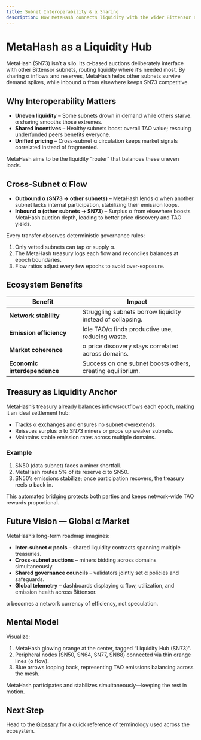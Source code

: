 ```yaml
---
title: Subnet Interoperability & α Sharing
description: How MetaHash connects liquidity with the wider Bittensor network and stabilizes subnet emissions.
---
```


# MetaHash as a Liquidity Hub

MetaHash (SN73) isn’t a silo. Its α-based auctions deliberately interface with other Bittensor subnets, routing liquidity where it’s needed most. By sharing α inflows and reserves, MetaHash helps other subnets survive demand spikes, while inbound α from elsewhere keeps SN73 competitive.

## Why Interoperability Matters

- **Uneven liquidity** – Some subnets drown in demand while others starve. α sharing smooths those extremes.
- **Shared incentives** – Healthy subnets boost overall TAO value; rescuing underfunded peers benefits everyone.
- **Unified pricing** – Cross-subnet α circulation keeps market signals correlated instead of fragmented.

MetaHash aims to be the liquidity “router” that balances these uneven loads.

## Cross-Subnet α Flow

- **Outbound α (SN73 → other subnets)** – MetaHash lends α when another subnet lacks internal participation, stabilizing their emission loops.
- **Inbound α (other subnets → SN73)** – Surplus α from elsewhere boosts MetaHash auction depth, leading to better price discovery and TAO yields.

Every transfer observes deterministic governance rules:

1. Only vetted subnets can tap or supply α.
2. The MetaHash treasury logs each flow and reconciles balances at epoch boundaries.
3. Flow ratios adjust every few epochs to avoid over-exposure.

## Ecosystem Benefits

| Benefit | Impact |
| --- | --- |
| **Network stability** | Struggling subnets borrow liquidity instead of collapsing. |
| **Emission efficiency** | Idle TAO/α finds productive use, reducing waste. |
| **Market coherence** | α price discovery stays correlated across domains. |
| **Economic interdependence** | Success on one subnet boosts others, creating equilibrium. |

## Treasury as Liquidity Anchor

MetaHash’s treasury already balances inflows/outflows each epoch, making it an ideal settlement hub:

- Tracks α exchanges and ensures no subnet overextends.
- Reissues surplus α to SN73 miners or props up weaker subnets.
- Maintains stable emission rates across multiple domains.

### Example

1. SN50 (data subnet) faces a miner shortfall.
2. MetaHash routes 5% of its reserve α to SN50.
3. SN50’s emissions stabilize; once participation recovers, the treasury reels α back in.

This automated bridging protects both parties and keeps network-wide TAO rewards proportional.

## Future Vision — Global α Market

MetaHash’s long-term roadmap imagines:

- **Inter-subnet α pools** – shared liquidity contracts spanning multiple treasuries.
- **Cross-subnet auctions** – miners bidding across domains simultaneously.
- **Shared governance councils** – validators jointly set α policies and safeguards.
- **Global telemetry** – dashboards displaying α flow, utilization, and emission health across Bittensor.

α becomes a network currency of efficiency, not speculation.

## Mental Model

Visualize:

1. MetaHash glowing orange at the center, tagged “Liquidity Hub (SN73)”.
2. Peripheral nodes (SN50, SN64, SN77, SN88) connected via thin orange lines (α flow).
3. Blue arrows looping back, representing TAO emissions balancing across the mesh.

MetaHash participates and stabilizes simultaneously—keeping the rest in motion.

## Next Step

Head to the [Glossary](/understand/network/glossary) for a quick reference of terminology used across the ecosystem.
